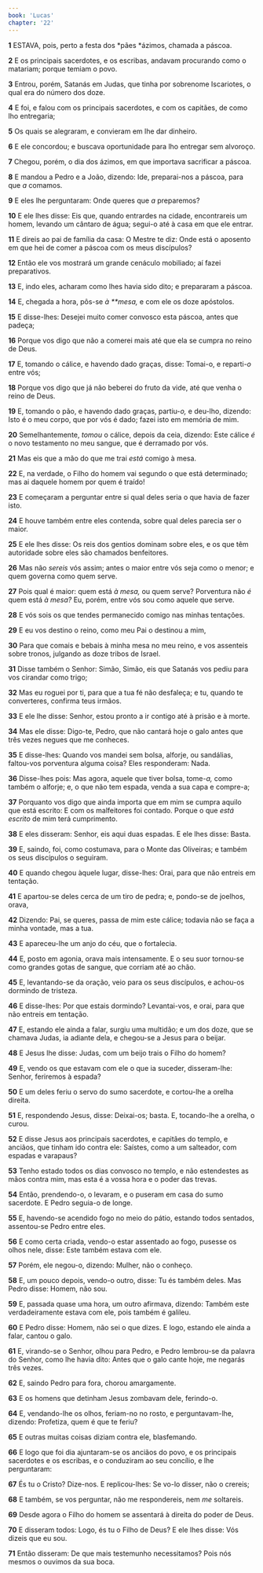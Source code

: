 ```yaml
---
book: 'Lucas'
chapter: '22'
---
```


**1** ESTAVA, pois, perto a festa dos *pães *ázimos, chamada a páscoa.

**2** E os principais sacerdotes, e os escribas, andavam procurando como o matariam; porque temiam o povo.

**3** Entrou, porém, Satanás em Judas, que tinha por sobrenome Iscariotes, o qual era do número dos doze.

**4** E foi, e falou com os principais sacerdotes, e com os capitães, de como lho entregaria;

**5** Os quais se alegraram, e convieram em lhe dar dinheiro.

**6** E ele concordou; e buscava oportunidade para lho entregar sem alvoroço.

**7** Chegou, porém, o dia dos ázimos, em que importava sacrificar a páscoa.

**8** E mandou a Pedro e a João, dizendo: Ide, preparai-nos a páscoa, para que _a_ comamos.

**9** E eles lhe perguntaram: Onde queres que _a_ preparemos?

**10** E ele lhes disse: Eis que, quando entrardes na cidade, encontrareis um homem, levando um cântaro de água; segui-o até à casa em que ele entrar.

**11** E direis ao pai de família da casa: O Mestre te diz: Onde está o aposento em que hei de comer a páscoa com os meus discípulos?

**12** Então ele vos mostrará um grande cenáculo mobiliado; aí fazei preparativos.

**13** E, indo eles, acharam como lhes havia sido dito; e prepararam a páscoa.

**14** E, chegada a hora, pôs-se _à \*\*mesa,_ e com ele os doze apóstolos.

**15** E disse-lhes: Desejei muito comer convosco esta páscoa, antes que padeça;

**16** Porque vos digo que não a comerei mais até que ela se cumpra no reino de Deus.

**17** E, tomando o cálice, e havendo dado graças, disse: Tomai-o, e reparti-_o_ entre vós;

**18** Porque vos digo que já não beberei do fruto da vide, até que venha o reino de Deus.

**19** E, tomando o pão, e havendo dado graças, partiu-_o,_ e deu-lho, dizendo: Isto é o meu corpo, que por vós é dado; fazei isto em memória de mim.

**20** Semelhantemente, _tomou_ o cálice, depois da ceia, dizendo: Este cálice _é_ o novo testamento no meu sangue, que é derramado por vós.

**21** Mas eis que a mão do que me trai _está_ comigo à mesa.

**22** E, na verdade, o Filho do homem vai segundo o que está determinado; mas ai daquele homem por quem é traído!

**23** E começaram a perguntar entre si qual deles seria o que havia de fazer isto.

**24** E houve também entre eles contenda, sobre qual deles parecia ser o maior.

**25** E ele lhes disse: Os reis dos gentios dominam sobre eles, e os que têm autoridade sobre eles são chamados benfeitores.

**26** Mas não _sereis_ vós assim; antes o maior entre vós seja como o menor; e quem governa como quem serve.

**27** Pois qual é maior: quem está _à mesa,_ ou quem serve? Porventura não _é_ quem está _à mesa?_ Eu, porém, entre vós sou como aquele que serve.

**28** E vós sois os que tendes permanecido comigo nas minhas tentações.

**29** E eu vos destino o reino, como meu Pai o destinou a mim,

**30** Para que comais e bebais à minha mesa no meu reino, e vos assenteis sobre tronos, julgando as doze tribos de Israel.

**31** Disse também o Senhor: Simão, Simão, eis que Satanás vos pediu para vos cirandar como trigo;

**32** Mas eu roguei por ti, para que a tua fé não desfaleça; e tu, quando te converteres, confirma teus irmãos.

**33** E ele lhe disse: Senhor, estou pronto a ir contigo até à prisão e à morte.

**34** Mas ele disse: Digo-te, Pedro, que não cantará hoje o galo antes que três vezes negues que me conheces.

**35** E disse-lhes: Quando vos mandei sem bolsa, alforje, ou sandálias, faltou-vos porventura alguma coisa? Eles responderam: Nada.

**36** Disse-lhes pois: Mas agora, aquele que tiver bolsa, tome-_a,_ como também o alforje; e, o que não tem espada, venda a sua capa e compre-a;

**37** Porquanto vos digo que ainda importa que em mim se cumpra aquilo que está escrito: E com os malfeitores foi contado. Porque o que _está escrito_ de mim terá cumprimento.

**38** E eles disseram: Senhor, eis aqui duas espadas. E ele lhes disse: Basta.

**39** E, saindo, foi, como costumava, para o Monte das Oliveiras; e também os seus discípulos o seguiram.

**40** E quando chegou àquele lugar, disse-lhes: Orai, para que não entreis em tentação.

**41** E apartou-se deles cerca de um tiro de pedra; e, pondo-se de joelhos, orava,

**42** Dizendo: Pai, se queres, passa de mim este cálice; todavia não se faça a minha vontade, mas a tua.

**43** E apareceu-lhe um anjo do céu, que o fortalecia.

**44** E, posto em agonia, orava mais intensamente. E o seu suor tornou-se como grandes gotas de sangue, que corriam até ao chão.

**45** E, levantando-se da oração, veio para os seus discípulos, e achou-os dormindo de tristeza.

**46** E disse-lhes: Por que estais dormindo? Levantai-vos, e orai, para que não entreis em tentação.

**47** E, estando ele ainda a falar, surgiu uma multidão; e um dos doze, que se chamava Judas, ia adiante dela, e chegou-se a Jesus para o beijar.

**48** E Jesus lhe disse: Judas, com um beijo trais o Filho do homem?

**49** E, vendo os que estavam com ele o que ia suceder, disseram-lhe: Senhor, feriremos à espada?

**50** E um deles feriu o servo do sumo sacerdote, e cortou-lhe a orelha direita.

**51** E, respondendo Jesus, disse: Deixai-os; basta. E, tocando-lhe a orelha, o curou.

**52** E disse Jesus aos principais sacerdotes, e capitães do templo, e anciãos, que tinham ido contra ele: Saístes, como a um salteador, com espadas e varapaus?

**53** Tenho estado todos os dias convosco no templo, e não estendestes as mãos contra mim, mas esta é a vossa hora e o poder das trevas.

**54** Então, prendendo-o, o levaram, e o puseram em casa do sumo sacerdote. E Pedro seguia-o de longe.

**55** E, havendo-se acendido fogo no meio do pátio, estando todos sentados, assentou-se Pedro entre eles.

**56** E como certa criada, vendo-o estar assentado ao fogo, pusesse os olhos nele, disse: Este também estava com ele.

**57** Porém, ele negou-o, dizendo: Mulher, não o conheço.

**58** E, um pouco depois, vendo-o outro, disse: Tu és também deles. Mas Pedro disse: Homem, não sou.

**59** E, passada quase uma hora, um outro afirmava, dizendo: Também este verdadeiramente estava com ele, pois também é galileu.

**60** E Pedro disse: Homem, não sei o que dizes. E logo, estando ele ainda a falar, cantou o galo.

**61** E, virando-se o Senhor, olhou para Pedro, e Pedro lembrou-se da palavra do Senhor, como lhe havia dito: Antes que o galo cante hoje, me negarás três vezes.

**62** E, saindo Pedro para fora, chorou amargamente.

**63** E os homens que detinham Jesus zombavam dele, ferindo-o.

**64** E, vendando-lhe os olhos, feriam-no no rosto, e perguntavam-lhe, dizendo: Profetiza, quem é que te feriu?

**65** E outras muitas coisas diziam contra ele, blasfemando.

**66** E logo que foi dia ajuntaram-se os anciãos do povo, e os principais sacerdotes e os escribas, e o conduziram ao seu concílio, e lhe perguntaram:

**67** És tu o Cristo? Dize-nos. E replicou-lhes: Se vo-lo disser, não o crereis;

**68** E também, se vos perguntar, não me respondereis, nem _me_ soltareis.

**69** Desde agora o Filho do homem se assentará à direita do poder de Deus.

**70** E disseram todos: Logo, és tu o Filho de Deus? E ele lhes disse: Vós dizeis que eu sou.

**71** Então disseram: De que mais testemunho necessitamos? Pois nós mesmos o ouvimos da sua boca.
